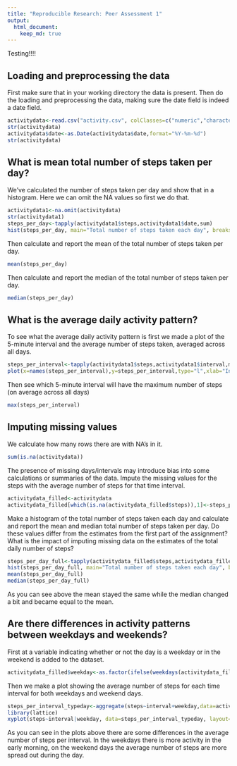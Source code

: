 ```yaml
---
title: "Reproducible Research: Peer Assessment 1"
output: 
  html_document:
    keep_md: true
---
```

Testing!!!!

## Loading and preprocessing the data
First make sure that in your working directory the data is present.
Then do the loading and preprocessing the data, making sure the date field is indeed a date field.

```r
activitydata<-read.csv("activity.csv", colClasses=c("numeric","character","numeric"))
str(activitydata)
activitydata$date<-as.Date(activitydata$date,format="%Y-%m-%d")
str(activitydata)
```


## What is mean total number of steps taken per day?
We've calculated the number of steps taken per day and show that in a histogram.
Here we can omit the NA values so first we do that.
```r
activitydata1<-na.omit(activitydata)
str(activitydata1)
steps_per_day<-tapply(activitydata1$steps,activitydata1$date,sum)
hist(steps_per_day, main="Total number of steps taken each day", breaks=30,xlab="Steps per day", ylab="Frequency of steps per day")
```

Then calculate and report the mean of the total number of steps taken per day.
```r
mean(steps_per_day)
```

Then calculate and report the median of the total number of steps taken per day.
```r
median(steps_per_day)
```



## What is the average daily activity pattern?
To see what the average daily activity pattern is first we made a plot of the 5-minute interval and the average number of steps taken, averaged across all days.
```r
steps_per_interval<-tapply(activitydata1$steps,activitydata1$interval,mean)
plot(x=names(steps_per_interval),y=steps_per_interval,type="l",xlab="Interval", ylab="Average number of steps", main="Time series plot of the average number of steps per time interval.")

```

Then see which 5-minute interval will have the maximum number of steps (on average across all days)
```r
max(steps_per_interval)
```



## Imputing missing values
We calculate how many rows there are with NA's in it.
```r
sum(is.na(activitydata))
```

The presence of missing days/intervals may introduce bias into some calculations or summaries of the data.
Impute the missing values for the steps with the average number of steps for that time interval. 
```r
activitydata_filled<-activitydata
activitydata_filled[which(is.na(activitydata_filled$steps)),1]<-steps_per_interval[as.character(activitydata_filled[which(is.na(activitydata_filled$steps)),3])]
```

Make a histogram of the total number of steps taken each day and calculate and report the mean and median total number of steps taken per day. Do these values differ from the estimates from the first part of the assignment? What is the impact of imputing missing data on the estimates of the total daily number of steps?

```r
steps_per_day_full<-tapply(activitydata_filled$steps,activitydata_filled$date,sum)
hist(steps_per_day_full, main="Total number of steps taken each day", breaks=30,xlab="Steps per day", ylab="Frequency of steps per day",ylim=c(0,20))
mean(steps_per_day_full)
median(steps_per_day_full)
```

As you can see above the mean stayed the same while the median changed a bit and became equal to the mean.

## Are there differences in activity patterns between weekdays and weekends?
First at a variable indicating whether or not the day is a weekday or in the weekend is added to the dataset.
```r
activitydata_filled$weekday<-as.factor(ifelse(weekdays(activitydata_filled$date) %in% c("Saterday","Sunday"), "Weekend", "Weekday"))
```

Then we make a plot showing the average number of steps for each time interval for both weekdays and weekend days. 


```r
steps_per_interval_typeday<-aggregate(steps~interval+weekday,data=activitydata_filled, FUN=mean)
library(lattice)
xyplot(steps~interval|weekday, data=steps_per_interval_typeday, layout=c(1,2), type="l", xlab="Interval",ylab="Average number of steps", main="Average number of steps per time interval per type of weekday")
```


As you can see in the plots above there are some differences in the average number of steps per interval. In the weekdays there is more activity in the early morning, on the weekend days the average number of steps are more spread out during the day.